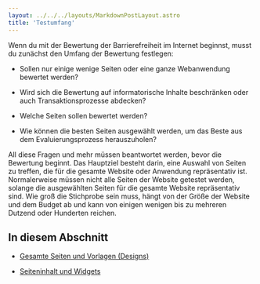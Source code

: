 ```yaml
---
layout: ../../../layouts/MarkdownPostLayout.astro
title: 'Testumfang'
---
```


Wenn du mit der Bewertung der Barrierefreiheit im Internet beginnst, musst du
zunächst den Umfang der Bewertung festlegen:

- Sollen nur einige wenige Seiten oder eine ganze Webanwendung bewertet werden?

- Wird sich die Bewertung auf informatorische Inhalte beschränken oder auch
  Transaktionsprozesse abdecken?

- Welche Seiten sollen bewertet werden?

- Wie können die besten Seiten ausgewählt werden, um das Beste aus dem
  Evaluierungsprozess herauszuholen?

All diese Fragen und mehr müssen beantwortet werden, bevor die Bewertung beginnt.
Das Hauptziel besteht darin, eine Auswahl von Seiten zu treffen, die für die
gesamte Website oder Anwendung repräsentativ ist. Normalerweise müssen nicht alle
Seiten der Website getestet werden, solange die ausgewählten Seiten für die gesamte
Website repräsentativ sind. Wie groß die Stichprobe sein muss, hängt von der Größe
der Website und dem Budget ab und kann von einigen wenigen bis zu mehreren Dutzend
oder Hunderten reichen.

## In diesem Abschnitt

- [Gesamte Seiten und Vorlagen (Designs)](/tutorials/testing/testumfang/seiten-vorlagen)

- [Seiteninhalt und Widgets](/tutorials/testing/testumfang/inhalt-widgets)
